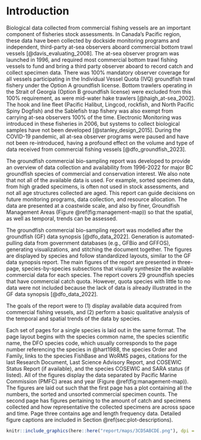 \clearpage

# Introduction {#sec:introduction}

Biological data collected from commercial fishing vessels are an important component of fisheries stock assessments. In Canada’s Pacific region, these data have been collected by dockside monitoring programs and independent, third-party at-sea observers aboard commercial bottom trawl vessels [@davis_evaluating_2008]. The at-sea observer program was launched in 1996, and required most commercial bottom trawl fishing vessels to fund and bring a third party observer aboard to record catch and collect specimen data. There was 100\% mandatory observer coverage for all vessels participating in the Individual Vessel Quota (IVQ) groundfish trawl fishery under the Option A groundfish license. Bottom trawlers operating in the Strait of Georgia (Option B groundfish license) were excluded from this 100\% requirement, as were mid-water hake trawlers [@haigh_at-sea_2002]. The hook and line fleet (Pacific Halibut, Lingcod, rockfish, and North Pacific Spiny Dogfish) and the Sablefish trap fishery was also exempt from carrying at-sea observers 100\% of the time. Electronic Monitoring was introduced in these fisheries in 2006, but systems to collect biological samples have not been developed [@stanley_design_2015]. During the COVID-19 pandemic, all at-sea observer programs were paused and have not been re-introduced, having a profound effect on the volume and type of data received from commercial fishing vessels [@dfo_groundfish_2023].

The groundfish commercial bio-sampling report was developed to provide an overview of data collection and availability from 1996-2022 for major BC groundfish species of commercial and conservation interest. We also note that not all of the available data is used. For example, sorted specimen data, from high graded specimens, is often not used in stock assessments, and not all age structures collected are aged. This report can guide decisions on future monitoring programs, data collection, and resource allocation. The data are presented at a coastwide scale, and also by finer, Groundfish Management Areas (Figure \@ref(fig:management-map)) so that the spatial, as well as temporal, trends can be assessed. 

The groundfish commercial bio-sampling report was modelled after the groundfish (GF) data synopsis [@dfo_data_2022]. Generation is automated-pulling data from government databases (e.g., GFBio and GFFOS), generating visualizations, and stitching the document together. The figures are displayed by species and follow standardized layouts, similar to the GF data synopsis report. The main figures of the report are presented in three-page, species-by-species subsections that visually synthesize the available commercial data for each species. The report covers 29 groundfish species that have commercial catch quota. However, quota species with little to no data were not included because the lack of data is already illustrated in the GF data synopsis [@dfo_data_2022].  

The goals of the report were to (1) display available data acquired from commercial fishing vessels, and (2) perform a basic qualitative analysis of the temporal and spatial trends of the data by species. 

Each set of pages for a single species is laid out in the same format. The page layout begins with the species common name, the species scientific name, the DFO species code, which usually corresponds to the page number referencing the species in @hart1988, the species Order and Family, links to the species FishBase and WoRMS pages, citations for the last Research Document, Last Science Advisory Report, and COSEWIC Status Report (if available), and the species COSEWIC and SARA status (if listed). All of the figures display the data separated by Pacific Marine Commission (PMFC) areas and year (Figure \@ref(fig:management-map)). The figures are laid out such that the first page has a plot containing all the numbers, the sorted and unsorted commercial specimen counts. The second page has figures pertaining to the amount of catch and specimens collected and how representative the collected specimens are across space and time. Page three contains age and length frequency data. Detailed figure captions are included in Section \@ref(sec:plot-descriptions).


```r

knitr::include_graphics(here::here("report/maps/3CD5ABCDE.png"), dpi = NA)

```

\clearpage
